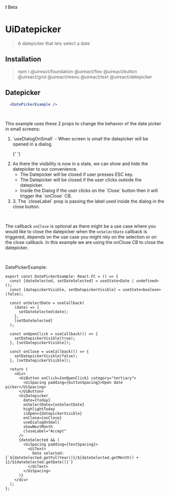 

<UiBadge category="warning">❗️ Beta</UiBadge>

# UiDatepicker

> A datepicker that lets select a date

## Installation

> npm i @uireact/foundation @uireact/flex @uireact/button @uireact/grid @uireact/menu @uireact/text @uireact/datepicker

## Datepicker

```jsx live scope={{DatePickerExample}}
  <DatePickerExample />
```

<br />

This example uses these 2 props to change the behavior of the date picker in small screens:

<ol>
  <li>`useDialogOnSmall` - When screen is small the datepicker will be opened in a dialog.</li>

{' '}

<li>
  As there the visibility is now in a state, we can show and hide the datepicker to our convenience.
  <ul>
    <li> The Datepicker will be closed if user presses ESC key. </li>
    <li> The Datepicker will be closed if the user clicks outside the datepicker. </li>
    <li> Inside the Dialog if the user clicks on the `Close` button then it will trigger the `onClose` CB. </li>
  </ul>
</li>

  <li> 3. The `closeLabel` prop is passing the label used inside the dialog in the close button. </li>
</ol>

<br />

The callback `onClose` is optional as there might be a use case where you would like to close the datepicker when the `onSelectDate` callback
is triggered, depends on the use case you might rely on the selection or on the close callback. In this example we are using the
onClose CB to close the datepicker.

<br />

DatePickerExample:

```tsx
export const DatePickerExample: React.FC = () => {
  const [dateSelected, setDateSelected] = useState<Date | undefined>();
  const [datepickerVisible, setDatepickerVisible] = useState<boolean>(false);

  const onSelectDate = useCallback(
    (date) => {
      setDateSelected(date);
    },
    [setDateSelected]
  );

  const onOpenClick = useCallback(() => {
    setDatepickerVisible(true);
  }, [setDatepickerVisible]);

  const onClose = useCallback(() => {
    setDatepickerVisible(false);
  }, [setDatepickerVisible]);

  return (
    <div>
      <UiButton onClick={onOpenClick} category="tertiary">
        <UiSpacing padding={buttonSpacing}>Open date picker</UiSpacing>
      </UiButton>
      <UiDatepicker
        date={today}
        onSelectDate={onSelectDate}
        highlightToday
        isOpen={datepickerVisible}
        onClose={onClose}
        useDialogOnSmall
        showNextMonth
        closeLabel="Accept"
      />
      {dateSelected && (
        <UiSpacing padding={textSpacing}>
          <UiText>
            Date selected: {`${dateSelected.getFullYear()}/${dateSelected.getMonth() + 1}/${dateSelected.getDate()}`}
          </UiText>
        </UiSpacing>
      )}
    </div>
  );
};
```
